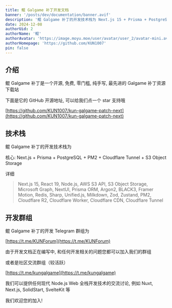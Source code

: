 ```yaml
---
title: 鲲 Galgame 补丁开发文档
banner: '/posts/dev/documentation/banner.avif'
description: '鲲 Galgame 补丁的开发技术栈为 Next.js 15 + Prisma + PostgreSQL + PM2 + Cloudflare Tunnel + S3 Object Storage'
date: 2024-12-08
authorUid: 2
authorName: '鲲'
authorAvatar: 'https://image.moyu.moe/user/avatar/user_2/avatar-mini.avif'
authorHomepage: 'https://github.com/KUN1007'
pin: false
---
```


## 介绍

鲲 Galgame 补丁是一个开源, 免费, 零门槛, 纯手写, 最先进的 Galgame 补丁资源下载站

下面是它的 GitHub 开源地址, 可以给我们点一个 star 支持哦

[https://github.com/KUN1007/kun-galgame-patch-next](https://github.com/KUN1007/kun-galgame-patch-next)

## 技术栈

鲲 Galgame 补丁的开发技术栈为

核心: Next.js + Prisma + PostgreSQL + PM2 + Cloudflare Tunnel + S3 Object Storage

详细

> Next.js 15, React 19, Node.js, AWS S3 API, S3 Object Storage, Microsoft Graph, NextUI, Prisma ORM, Argon2, BLACK3, Framer Motion, Redis, Sharp, Unified.js, Milkdown, Zod, Zustand, PM2, Cloudflare R2, Cloudflare Worker, Cloudflare CDN, Cloudflare Tunnel

## 开发群组

鲲 Galgame 补丁的开发 Telegram 群组为

[https://t.me/KUNForum](https://t.me/KUNForum)

由于开发文档正在编写中, 和任何开发相关的问题您都可以加入我们的群组

或者是社区交流群组（较活跃）

[https://t.me/kungalgame](https://t.me/kungalgame)

我们可以提供任何现代 Node.js Web 全栈开发技术的交流讨论, 例如 Nuxt, Next.js, SolidStart, SvelteKit 等

我们欢迎您的加入!
